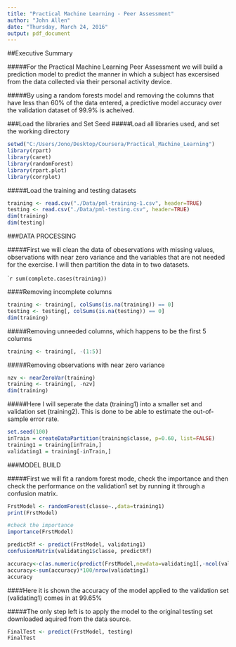 ```yaml
---
title: "Practical Machine Learning - Peer Assessment"
author: "John Allen"
date: "Thursday, March 24, 2016"
output: pdf_document
---
```


##Executive Summary

#####For the Practical Machine Learning Peer Assessment we will build a prediction model to predict the manner in which a subject has excersised from the data collected via their personal activity device.

#####By using a random forests model and removing the columns that have less than 60% of the data entered, a predictive model accuracy over the validation dataset of 99.9% is acheived.

###Load the libraries and Set Seed
#####Load all libraries used, and set the working directory
```r
setwd("C:/Users/Jono/Desktop/Coursera/Practical_Machine_Learning")
library(rpart)
library(caret)
library(randomForest)
library(rpart.plot)
library(corrplot)
```

#####Load the training and testing datasets

```r
training <- read.csv("./Data/pml-training-1.csv", header=TRUE)
testing <- read.csv("./Data/pml-testing.csv", header=TRUE)
dim(training)
dim(testing)
```

###DATA PROCESSING

#####First we will clean the data of obeservations with missing values, observations with near zero variance and the variables that are not needed for the exercise. I will then partition the data in to two datasets.

````r
sum(complete.cases(training))
```

####Removing incomplete columns

```r
training <- training[, colSums(is.na(training)) == 0]
testing <- testing[, colSums(is.na(testing)) == 0]
dim(training)
```

#####Removing unneeded columns, which happens to be the first 5 columns

```r
training <- training[, -(1:5)]
```

#####Removing observations with near zero variance

```r
nzv <- nearZeroVar(training)
training <- training[, -nzv]
dim(training)
```

#####Here I will seperate the data (training1) into a smaller set and validation set (training2).  This is done to be able to estimate the out-of-sample error rate.

```r
set.seed(100)
inTrain = createDataPartition(training$classe, p=0.60, list=FALSE)
training1 = training[inTrain,]
validating1 = training[-inTrain,]
```

###MODEL BUILD

#####First we will fit a random forest mode, check the importance and  then check the performance on the validation1 set by running it through a confusion matrix.

```r
FrstModel <- randomForest(classe~.,data=training1)
print(FrstModel)
```

```r
#check the importance
importance(FrstModel)
```

```r
predictRf <- predict(FrstModel, validating1)
confusionMatrix(validating1$classe, predictRf)
```

```r
accuracy<-c(as.numeric(predict(FrstModel,newdata=validating1[,-ncol(validating1)])==validating1$classe))
accuracy<-sum(accuracy)*100/nrow(validating1)
accuracy
```
####Here it is shown the accuracy of the model applied to the validation set (validating1) comes in at 99.65%

#####The only step left is to apply the model to the original testing set downloaded aquired from the data source.

```r
FinalTest <- predict(FrstModel, testing)
FinalTest
```

